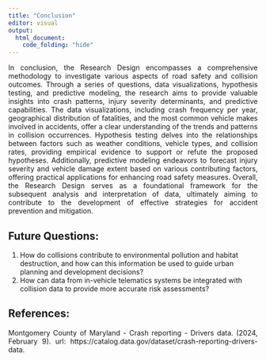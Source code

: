 ```yaml
---
title: "Conclusion"
editor: visual
output:
  html_document:
    code_folding: "hide"
---
```


::: {style="text-align:justify"}
In conclusion, the Research Design encompasses a comprehensive methodology to investigate various aspects of road safety and collision outcomes. Through a series of questions, data visualizations, hypothesis testing, and predictive modeling, the research aims to provide valuable insights into crash patterns, injury severity determinants, and predictive capabilities. The data visualizations, including crash frequency per year, geographical distribution of fatalities, and the most common vehicle makes involved in accidents, offer a clear understanding of the trends and patterns in collision occurrences. Hypothesis testing delves into the relationships between factors such as weather conditions, vehicle types, and collision rates, providing empirical evidence to support or refute the proposed hypotheses. Additionally, predictive modeling endeavors to forecast injury severity and vehicle damage extent based on various contributing factors, offering practical applications for enhancing road safety measures. Overall, the Research Design serves as a foundational framework for the subsequent analysis and interpretation of data, ultimately aiming to contribute to the development of effective strategies for accident prevention and mitigation.
:::

## Future Questions:

1.  How do collisions contribute to environmental pollution and habitat destruction, and how can this information be used to guide urban planning and development decisions?
2.  How can data from in-vehicle telematics systems be integrated with collision data to provide more accurate risk assessments?

## References:

::: {style="text-align:justify"}
Montgomery County of Maryland - Crash reporting - Drivers data. (2024, February 9). url: https://catalog.data.gov/dataset/crash-reporting-drivers-data.
:::

